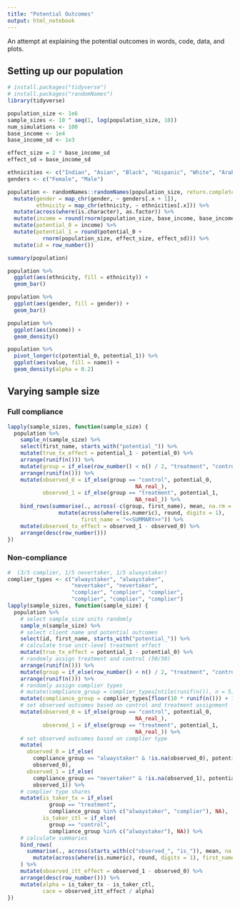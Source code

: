 ```yaml
---
title: "Potential Outcomes"
output: html_notebook
---
```


An attempt at explaining the potential outcomes in words, code, data, and plots.

## Setting up our population

```r
# install.packages("tidyverse")
# install.packages("randomNames")
library(tidyverse)

population_size <- 1e6
sample_sizes <- 10 ^ seq(1, log(population_size, 10))
num_simulations <- 100
base_income <- 1e4
base_income_sd <- 1e3

effect_size = 2 * base_income_sd
effect_sd = base_income_sd

ethnicities <- c("Indian", "Asian", "Black", "Hispanic", "White", "Arabic")
genders <- c("Female", "Male")

population <- randomNames::randomNames(population_size, return.complete.data = TRUE) %>%
  mutate(gender = map_chr(gender, ~ genders[.x + 1]),
         ethnicity = map_chr(ethnicity, ~ ethnicities[.x])) %>%
  mutate(across(where(is.character), as.factor)) %>%
  mutate(income = round(rnorm(population_size, base_income, base_income_sd))) %>%
  mutate(potential_0 = income) %>%
  mutate(potential_1 = round(potential_0 +
           rnorm(population_size, effect_size, effect_sd))) %>%
  mutate(id = row_number())

summary(population)

population %>%
  ggplot(aes(ethnicity, fill = ethnicity)) +
  geom_bar()

population %>%
  ggplot(aes(gender, fill = gender)) +
  geom_bar()

population %>%
  ggplot(aes(income)) +
  geom_density()

population %>%
  pivot_longer(c(potential_0, potential_1)) %>%
  ggplot(aes(value, fill = name)) +
  geom_density(alpha = 0.2)
```

## Varying sample size

### Full compliance

```r
lapply(sample_sizes, function(sample_size) {
  population %>%
    sample_n(sample_size) %>%
    select(first_name, starts_with("potential_")) %>%
    mutate(true_tx_effect = potential_1 - potential_0) %>%
    arrange(runif(n())) %>%
    mutate(group = if_else(row_number() < n() / 2, "treatment", "control")) %>%
    arrange(runif(n())) %>%
    mutate(observed_0 = if_else(group == "control", potential_0,
                                        NA_real_),
           observed_1 = if_else(group == "treatment", potential_1,
                                        NA_real_)) %>%
    bind_rows(summarise(., across(-c(group, first_name), mean, na.rm = TRUE)) %>%
                mutate(across(where(is.numeric), round, digits = 1),
                       first_name = "<<SUMMARY>>")) %>%
    mutate(observed_tx_effect = observed_1 - observed_0) %>%
    arrange(desc(row_number()))
})
```

### Non-compliance 

```r
#  (3/5 complier, 1/5 nevertaker, 1/5 alwaystaker)
complier_types <- c("alwaystaker", "alwaystaker",
                    "nevertaker", "nevertaker",
                    "complier", "complier", "complier",
                    "complier", "complier", "complier")
lapply(sample_sizes, function(sample_size) {
  population %>%
    # select sample_size units randomly
    sample_n(sample_size) %>%
    # select client name and potential outcomes
    select(id, first_name, starts_with("potential_")) %>%
    # calculate true unit-level treatment effect
    mutate(true_tx_effect = potential_1 - potential_0) %>%
    # randomly assign treatment and control (50/50)
    arrange(runif(n())) %>%
    mutate(group = if_else(row_number() < n() / 2, "treatment", "control")) %>%
    arrange(runif(n())) %>%
    # randomly assign complier types
    # mutate(compliance_group = complier_types[ntile(runif(n()), n = 5)]) %>%
    mutate(compliance_group = complier_types[floor(10 * runif(n())) + 1]) %>%
    # set observed outcomes based on control and treatment assignment
    mutate(observed_0 = if_else(group == "control", potential_0,
                                        NA_real_),
           observed_1 = if_else(group == "treatment", potential_1,
                                        NA_real_)) %>%
    # set observed outcomes based on complier type
    mutate(
      observed_0 = if_else(
        compliance_group == "alwaystaker" & !is.na(observed_0), potential_1,
        observed_0),
      observed_1 = if_else(
        compliance_group == "nevertaker" & !is.na(observed_1), potential_0,
        observed_1)) %>%
    # complier type shares
    mutate(is_taker_tx = if_else(
             group == "treatment",
             compliance_group %in% c("alwaystaker", "complier"), NA),
           is_taker_ctl = if_else(
             group == "control",
             compliance_group %in% c("alwaystaker"), NA)) %>%
    # calculate summaries
    bind_rows(
      summarise(., across(starts_with(c("observed_", "is_")), mean, na.rm = TRUE)) %>%
        mutate(across(where(is.numeric), round, digits = 1), first_name = "<<SUMMARY>>")
    ) %>%
    mutate(observed_itt_effect = observed_1 - observed_0) %>%
    arrange(desc(row_number())) %>%
    mutate(alpha = is_taker_tx - is_taker_ctl,
           cace = observed_itt_effect / alpha)
})
```